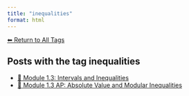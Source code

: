 ```yaml
---
title: "inequalities"
format: html
---
```


[⬅ Return to All Tags](../tags.qmd)

## Posts with the tag **inequalities**

- [📘 Module 1.3: Intervals and Inequalities](/posts/courses/mathematics/calculus/module-1/1.3-intervals-inequalities.html)
- [📘 Module 1.3 AP: Absolute Value and Modular Inequalities](/posts/courses/mathematics/calculus/module-1/1.3-absolute-value-AP.html)
